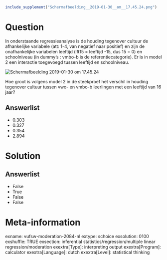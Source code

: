```r
include_supplement("Schermafbeelding__2019-01-30__om__17.45.24.png")
```

Question
========
In onderstaande regressieanalyse is de houding tegenover cultuur de
afhankelijke variabele (att: 1-4, van negatief naar positief) en zijn de
onafhankelijke variabelen leeftijd (lft15 = leeftijd -15, dus 15 = 0) en
schoolniveau (in dummy’s : vmbo-b is de referentiecategorie). Er is in
model 2 een interactie toegevoegd tussen leeftijd en schoolniveau.  
  
<img src="Schermafbeelding__2019-01-30__om__17.45.24.png"
class="fr-fic fr-dii tvcss_2"
alt="Schermafbeelding 2019-01-30 om 17.45.24" />  
  
Hoe groot is volgens model 2 in de steekproef het verschil in houding
tegenover cultuur tussen vwo- en vmbo-b leerlingen met een leeftijd van
16 jaar?

Answerlist
----------
* 0.303
* 0.327
* 0.354
* 2.894

Solution
========










Answerlist
----------
* False
* True
* False
* False

Meta-information
================
exname: vufsw-moderation-2084-nl
extype: schoice
exsolution: 0100
exshuffle: TRUE
exsection: inferential statistics/regression/multiple linear regression/moderation
exextra[Type]: interpreting output
exextra[Program]: calculator
exextra[Language]: dutch
exextra[Level]: statistical thinking

